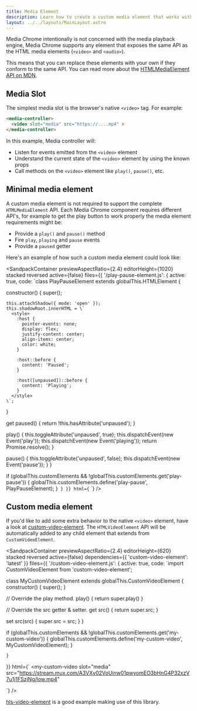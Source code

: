 ```yaml
---
title: Media Element
description: Learn how to create a custom media element that works with Media Chrome
layout: ../../layouts/MainLayout.astro
---
```



Media Chrome intentionally is not concerned with the media playback engine, 
Media Chrome supports any element that exposes the same API as the HTML media
elements (`<video>` and `<audio>`).

This means that you can replace these elements with your own if they conform 
to the same API. You can read more about the 
[HTMLMediaElement API on MDN](https://developer.mozilla.org/en-US/docs/Web/API/HTMLMediaElement).

## Media Slot

The simplest media slot is the browser's native `<video>` tag. For example:

```html
<media-controller>
  <video slot="media" src="https://....mp4" >
</media-controller>
```

In this example, Media controller will:

* Listen for events emitted from the `<video>` element
* Understand the current state of the `<video>` element by using the known props
* Call methods on the `<video>` element like `play()`, `pause()`, etc.

## Minimal media element

A custom media element is not required to support the complete `HTMLMediaElement` API.
Each Media Chrome component requires different API's, for example to get the play
button to work properly the media element requirements might be:

- Provide a `play()` and `pause()` method
- Fire `play`, `playing` and `pause` events
- Provide a `paused` getter

Here's an example of how such a custom media element could look like:

<SandpackContainer
  previewAspectRatio={2.4}
  editorHeight={1020}
  stacked
  reversed
  active={false}
  files={{
    '/play-pause-element.js': {
      active: true,
      code: `class PlayPauseElement extends globalThis.HTMLElement {

  constructor() {
    super();

    this.attachShadow({ mode: 'open' });
    this.shadowRoot.innerHTML = \`
      <style>
        :host {
          pointer-events: none;
          display: flex;
          justify-content: center;
          align-items: center;
          color: white;
        }

        :host::before {
          content: 'Paused';
        }

        :host([unpaused])::before {
          content: 'Playing';
        }
      </style>
    \`;
  }

  get paused() {
    return !this.hasAttribute('unpaused');
  }

  play() {
    this.toggleAttribute('unpaused', true);
    this.dispatchEvent(new Event('play'));
    this.dispatchEvent(new Event('playing'));
    return Promise.resolve();
  }

  pause() {
    this.toggleAttribute('unpaused', false);
    this.dispatchEvent(new Event('pause'));
  }
}

if (globalThis.customElements && !globalThis.customElements.get('play-pause')) {
  globalThis.customElements.define('play-pause', PlayPauseElement);
}`
    }
  }}
  html={`<media-controller>
  <play-pause slot="media"></play-pause>
  <media-control-bar>
    <media-play-button></media-play-button>
  </media-control-bar>
</media-controller>`}
/>


## Custom media element

If you'd like to add some extra behavior to the native `<video>` element,
have a look at [custom-video-element](https://github.com/muxinc/custom-video-element).
The `HTMLVideoElement` API will be automatically added to any child element that
extends from `CustomVideoElement`.

<SandpackContainer
  previewAspectRatio={2.4}
  editorHeight={620}
  stacked
  reversed
  active={false}
  dependencies={{
    'custom-video-element': 'latest'
  }}
  files={{
    '/custom-video-element.js': {
      active: true,
      code: `import CustomVideoElement from 'custom-video-element';

class MyCustomVideoElement extends globalThis.CustomVideoElement {
  constructor() {
    super();
  }

  // Override the play method.
  play() {
    return super.play()
  }

  // Override the src getter & setter.
  get src() {
    return super.src;
  }

  set src(src) {
    super.src = src;
  }
}

if (globalThis.customElements && !globalThis.customElements.get('my-custom-video')) {
  globalThis.customElements.define('my-custom-video', MyCustomVideoElement);
}

    }
  }}
  html={`<media-controller>
  <my-custom-video
    slot="media"
    src="https://stream.mux.com/A3VXy02VoUinw01pwyomEO3bHnG4P32xzV7u1j1FSzjNg/low.mp4"
  ></my-custom-video>
  <media-control-bar>
    <media-play-button></media-play-button>
  </media-control-bar>
</media-controller>`}
/>


[hls-video-element](https://github.com/muxinc/hls-video-element) is a good example
making use of this library.
